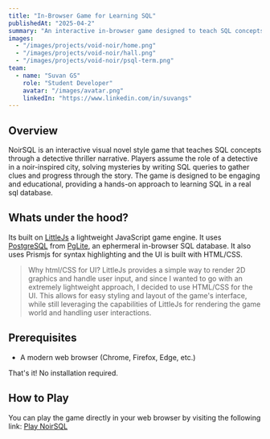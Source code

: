 ```yaml
---
title: "In-Browser Game for Learning SQL"
publishedAt: "2025-04-2"
summary: "An interactive in-browser game designed to teach SQL concepts through a noir detective thriller game."
images:
  - "/images/projects/void-noir/home.png"
  - "/images/projects/void-noir/hall.png"
  - "/images/projects/void-noir/psql-term.png"
team:
  - name: "Suvan GS"
    role: "Student Developer"
    avatar: "/images/avatar.png"
    linkedIn: "https://www.linkedin.com/in/suvangs"
---
```


## Overview

NoirSQL is an interactive visual novel style game that teaches SQL concepts through a detective thriller narrative. Players assume the role of a detective in a noir-inspired city, solving mysteries by writing SQL queries to gather clues and progress through the story.
The game is designed to be engaging and educational, providing a hands-on approach to learning SQL in a real sql database.

## Whats under the hood?

Its built on [LittleJs](https://killedbyapixel.github.io/LittleJS/docs) a lightweight JavaScript game engine.
It uses [PostgreSQL](https://www.postgresql.org/) from [PgLite](https://pglite.dev), an ephermeral in-browser SQL database.
It also uses Prismjs for syntax highlighting and the UI is built with HTML/CSS.

> Why html/CSS for UI?
> LittleJs provides a simple way to render 2D graphics and handle user input, and since I wanted to go with an extremely lightweight approach, I decided to use HTML/CSS for the UI. This allows for easy styling and layout of the game's interface, while still leveraging the capabilities of LittleJs for rendering the game world and handling user interactions.

## Prerequisites

- A modern web browser (Chrome, Firefox, Edge, etc.)

That's it! No installation required.

## How to Play

You can play the game directly in your web browser by visiting the following link:
[Play NoirSQL](https://noir-sql-175lz.kinsta.page/)